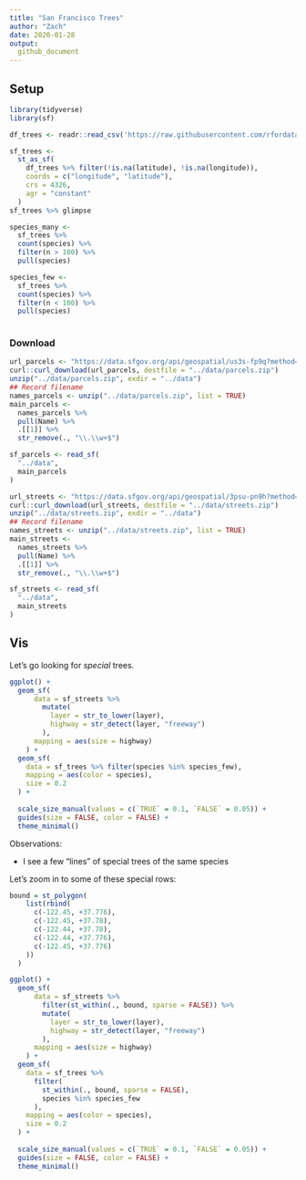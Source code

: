 ```yaml
---
title: "San Francisco Trees"
author: "Zach"
date: 2020-01-28
output:
  github_document
---
```


## Setup
<!-- ----------------------------------------------------------------------------- -->

```r
library(tidyverse)
library(sf)

df_trees <- readr::read_csv('https://raw.githubusercontent.com/rfordatascience/tidytuesday/master/data/2020/2020-01-28/sf_trees.csv')

```

```r
sf_trees <- 
  st_as_sf(
    df_trees %>% filter(!is.na(latitude), !is.na(longitude)),
    coords = c("longitude", "latitude"),
    crs = 4326,
    agr = "constant"
  )
sf_trees %>% glimpse
```

```r
species_many <- 
  sf_trees %>% 
  count(species) %>% 
  filter(n > 100) %>% 
  pull(species)

species_few <- 
  sf_trees %>% 
  count(species) %>% 
  filter(n < 100) %>% 
  pull(species)
  
```


### Download

```r
url_parcels <- "https://data.sfgov.org/api/geospatial/us3s-fp9q?method=export&format=Shapefile"
curl::curl_download(url_parcels, destfile = "../data/parcels.zip")
unzip("../data/parcels.zip", exdir = "../data")
## Record filename
names_parcels <- unzip("../data/parcels.zip", list = TRUE)
main_parcels <- 
  names_parcels %>% 
  pull(Name) %>% 
  .[[1]] %>% 
  str_remove(., "\\.\\w+$")

sf_parcels <- read_sf(
  "../data", 
  main_parcels
)
```

```r
url_streets <- "https://data.sfgov.org/api/geospatial/3psu-pn9h?method=export&format=Shapefile"
curl::curl_download(url_streets, destfile = "../data/streets.zip")
unzip("../data/streets.zip", exdir = "../data")
## Record filename
names_streets <- unzip("../data/streets.zip", list = TRUE)
main_streets <- 
  names_streets %>% 
  pull(Name) %>% 
  .[[1]] %>% 
  str_remove(., "\\.\\w+$")

sf_streets <- read_sf(
  "../data", 
  main_streets
)
```

## Vis
<!-- ----------------------------------------------------------------------------- -->

Let's go looking for *special* trees.

```r
ggplot() +
  geom_sf(
      data = sf_streets %>% 
        mutate(
          layer = str_to_lower(layer),
          highway = str_detect(layer, "freeway")
        ),
      mapping = aes(size = highway)
    ) +
  geom_sf(
    data = sf_trees %>% filter(species %in% species_few),
    mapping = aes(color = species),
    size = 0.2
  ) +
  
  scale_size_manual(values = c(`TRUE` = 0.1, `FALSE` = 0.05)) +
  guides(size = FALSE, color = FALSE) +
  theme_minimal()
```

Observations:

- I see a few "lines" of special trees of the same species

Let's zoom in to some of these special rows:

```r
bound = st_polygon(
    list(rbind(
      c(-122.45, +37.776), 
      c(-122.45, +37.78), 
      c(-122.44, +37.78), 
      c(-122.44, +37.776), 
      c(-122.45, +37.776)
    ))
  )

ggplot() +
  geom_sf(
      data = sf_streets %>% 
        filter(st_within(., bound, sparse = FALSE)) %>% 
        mutate(
          layer = str_to_lower(layer),
          highway = str_detect(layer, "freeway")
        ),
      mapping = aes(size = highway)
    ) +
  geom_sf(
    data = sf_trees %>% 
      filter(
        st_within(., bound, sparse = FALSE),
        species %in% species_few
      ),
    mapping = aes(color = species),
    size = 0.2
  ) +
  
  scale_size_manual(values = c(`TRUE` = 0.1, `FALSE` = 0.05)) +
  guides(size = FALSE, color = FALSE) +
  theme_minimal()

```

